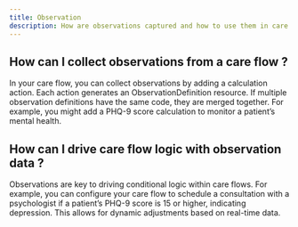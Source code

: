 ```yaml
---
title: Observation
description: How are observations captured and how to use them in care flows ?
---
```




## How can I collect observations from a care flow ?

In your care flow, you can collect observations by adding a calculation action. Each action generates an ObservationDefinition resource. If multiple observation definitions have the same code, they are merged together. For example, you might add a PHQ-9 score calculation to monitor a patient’s mental health.

## How can I drive care flow logic with observation data ?

Observations are key to driving conditional logic within care flows. For example, you can configure your care flow to schedule a consultation with a psychologist if a patient’s PHQ-9 score is 15 or higher, indicating depression. This allows for dynamic adjustments based on real-time data.
